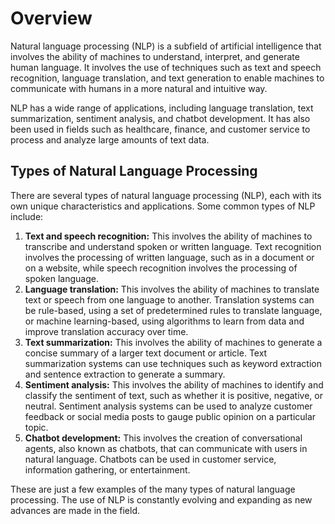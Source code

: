 # Overview
Natural language processing (NLP) is a subfield of artificial intelligence that involves the ability of machines to understand, interpret, and generate human language. It involves the use of techniques such as text and speech recognition, language translation, and text generation to enable machines to communicate with humans in a more natural and intuitive way.

NLP has a wide range of applications, including language translation, text summarization, sentiment analysis, and chatbot development. It has also been used in fields such as healthcare, finance, and customer service to process and analyze large amounts of text data.

## Types of Natural Language Processing
There are several types of natural language processing (NLP), each with its own unique characteristics and applications. Some common types of NLP include:

1. **Text and speech recognition:** This involves the ability of machines to transcribe and understand spoken or written language. Text recognition involves the processing of written language, such as in a document or on a website, while speech recognition involves the processing of spoken language.
2. **Language translation:** This involves the ability of machines to translate text or speech from one language to another. Translation systems can be rule-based, using a set of predetermined rules to translate language, or machine learning-based, using algorithms to learn from data and improve translation accuracy over time.
3. **Text summarization:** This involves the ability of machines to generate a concise summary of a larger text document or article. Text summarization systems can use techniques such as keyword extraction and sentence extraction to generate a summary.
4. **Sentiment analysis:** This involves the ability of machines to identify and classify the sentiment of text, such as whether it is positive, negative, or neutral. Sentiment analysis systems can be used to analyze customer feedback or social media posts to gauge public opinion on a particular topic.
5. **Chatbot development:** This involves the creation of conversational agents, also known as chatbots, that can communicate with users in natural language. Chatbots can be used in customer service, information gathering, or entertainment.

These are just a few examples of the many types of natural language processing. The use of NLP is constantly evolving and expanding as new advances are made in the field.